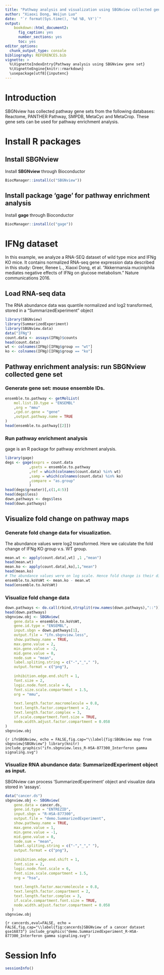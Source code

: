 ```yaml
---
title: "Pathway analysis and visualization using SBGNview collected gene set"
author: "Xiaoxi Dong, Weijun Luo"
date:  "`r format(Sys.time(), '%d %B, %Y')`"
output: 
    bookdown::html_document2:
      fig_caption: yes
      number_sections: yes
      toc: yes
editor_options: 
  chunk_output_type: console
bibliography: REFERENCES.bib
vignette: >
  %\VignetteIndexEntry{Pathway analysis using SBGNview gene set}
  %\VignetteEngine{knitr::rmarkdown}
  \usepackage[utf8]{inputenc}
---
```

# Introduction
SBGNview has collected pathway gene sets from the following databases: Reactome, PANTHER Pathway, SMPDB, MetaCyc and MetaCrop. These gene sets can be used for pathway enrichment analysis.

# Install R packages
## Install SBGNview
Install **SBGNview** through Bioconductor 
```r
BiocManager::install(c("SBGNview"))
```

## Install package 'gage' for pathway enrichment analysis
Install **gage** through Bioconductor 
```r
BiocManager::install(c("gage"))
```

# IFNg dataset

In this example, we analyze a RNA-SEQ dataset of wild type mice and IFNg KO mice. It contains normalized RNA-seq gene expression data described in this study: Greer, Renee L., Xiaoxi Dong, et al. "Akkermansia muciniphila mediates negative effects of IFNg on glucose metabolism." Nature communications 2016.

## Load RNA-seq data
The RNA abundance data was quantile normalized and log2 transformed, stored in a "SummarizedExperiment" object

```r
library(SBGNview)
library(SummarizedExperiment)
library(SBGNview.data)
data("IFNg")
count.data <- assays(IFNg)$counts
head(count.data)
wt <- colnames(IFNg)[IFNg$group == "wt"]
ko <- colnames(IFNg)[IFNg$group == "ko"]

```

## Pathway enrichment analysis: run SBGNview collected gene set
### Generate gene set: mouse ensemble IDs.
```r
ensemble.to.pathway <- getMolList(
    mol.list.ID.type = "ENSEMBL"
    ,org = "mmu"
    ,cpd.or.gene = "gene"
    ,output.pathway.name = TRUE
)
head(ensemble.to.pathway[[2]])
```


### Run pathway enrichment analysis
gage is an R package for pathway enrichment analysis.
```r
library(gage)
degs <- gage(exprs = count.data
           ,gsets = ensemble.to.pathway
           ,ref = which(colnames(count.data) %in% wt)
           ,samp = which(colnames(count.data) %in% ko)
           ,compare = "as.group"
           )
head(degs$greater)[,c(1,4:5)]
head(degs$less)
down.pathways <- degs$less
head(down.pathways)
```

## Visualize fold change on pathway maps
### Generate fold change data for visualization.
The abundance values were log2 transformed. Here we calculate the fold change of IFNg KO group v.s. WT group. 
```r
mean.wt <- apply(count.data[,wt] ,1 ,"mean")
head(mean.wt)
mean.ko <- apply(count.data[,ko],1,"mean")
head(mean.ko)
# The abundance values were on log scale. Hence fold change is their difference.
ensemble.to.koVsWt <- mean.ko - mean.wt
head(ensemble.to.koVsWt)
```



### Visualize fold change data
```r

down.pathways <- do.call(rbind,strsplit(row.names(down.pathways),"::"))[,1]
head(down.pathways)
sbgnview.obj <- SBGNview(
    gene.data = ensemble.to.koVsWt,
    gene.id.type = "ENSEMBL",
    input.sbgn = down.pathways[1],
    output.file = "ifn.sbgnview.less",
    show.pathway.name = TRUE,
    max.gene.value = 2,
    min.gene.value = -2,
    mid.gene.value = 0,
    node.sum = "mean",
    label.spliting.string = c("-","_"," "), 
    output.format = c("png"),
    
    inhibition.edge.end.shift = 1,
    font.size = 2,
    logic.node.font.scale = 6,
    font.size.scale.compartment = 1.5,
    org = "mmu",
    
    text.length.factor.macromolecule = 0.8,
    text.length.factor.compartment = 2,
    text.length.factor.complex = 3,
    if.scale.compartment.font.size = TRUE,
    node.width.adjust.factor.compartment = 0.058 
)
sbgnview.obj
```
```{r ifnSBGNview, echo = FALSE,fig.cap="\\label{fig:SBGNview map from sbgnview}SBGNview"}
library(knitr)
include_graphics("ifn.sbgnview.less_R-HSA-877300_Interferon gamma signaling.svg")
```




### Visualize RNA abundance data: SummarizedExperiment object as input.
SBGNview can process 'SummarizedExperiment' object and visualize data stored in 'assays'.
```r
data("cancer.ds")
sbgnview.obj <- SBGNview(
    gene.data = cancer.ds,
    gene.id.type = "ENTREZID",
    input.sbgn = "R-HSA-877300",
    output.file = "demo.SummarizedExperiment",
    show.pathway.name = TRUE,
    max.gene.value = 1,
    min.gene.value = -1,
    mid.gene.value = 0,
    node.sum = "mean",
    label.spliting.string = c("-","_"," "), 
    output.format = c("png"),
    
    inhibition.edge.end.shift = 1,
    font.size = 2,
    logic.node.font.scale = 6,
    font.size.scale.compartment = 1.5,
    org = "hsa",
    
    text.length.factor.macromolecule = 0.8,
    text.length.factor.compartment = 2,
    text.length.factor.complex = 3,
    if.scale.compartment.font.size = TRUE,
    node.width.adjust.factor.compartment = 0.058 
   )
sbgnview.obj

```
```{r cancerds,eval=FALSE, echo = FALSE,fig.cap="\\label{fig:cancerds}SBGNview of a cancer dataset gse16873"}
include_graphics("demo.SummarizedExperiment_R-HSA-877300_Interferon gamma signaling.svg")
```


# Session Info

```r
sessionInfo()
```
